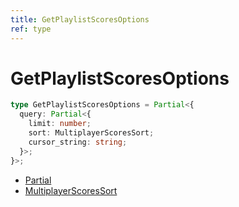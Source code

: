 ```yaml
---
title: GetPlaylistScoresOptions
ref: type
---
```


# GetPlaylistScoresOptions

```ts
type GetPlaylistScoresOptions = Partial<{
  query: Partial<{
    limit: number;
    sort: MultiplayerScoresSort;
    cursor_string: string;
  }>;
}>;
```

- [Partial](https://www.typescriptlang.org/docs/handbook/utility-types.html#partialtype)
- [MultiplayerScoresSort](/references/multiplayer-scores-sort)
